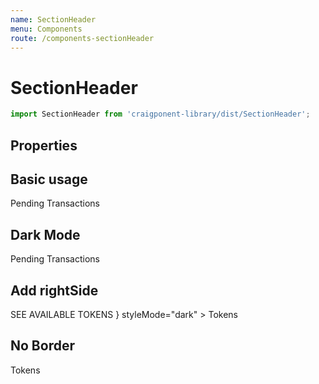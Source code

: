 ```yaml
---
name: SectionHeader
menu: Components
route: /components-sectionHeader
---
```



# SectionHeader

```javascript
import SectionHeader from 'craigponent-library/dist/SectionHeader';
```

## Properties
<Props of={SectionHeader} />

## Basic usage

<Playground>
  <Box style={{ background: "#fff", padding: '20px' }} minHeight={80}>
    <SectionHeader>Pending Transactions</SectionHeader>
  </Box>
</Playground>

## Dark Mode

<Playground>
  <SectionHeader styleMode="dark">
    Pending Transactions
  </SectionHeader>
</Playground>

## Add rightSide
<Playground>
  <SectionHeader
    rightSide={
      <Button
        style={{marginTop: '5px'}}
        btnType="link"
      >
        SEE AVAILABLE TOKENS
      </Button>
    }
    styleMode="dark"
  >
    Tokens
  </SectionHeader>
</Playground>

## No Border

<Playground>
  <SectionHeader
    border={false}
    styleMode="dark"
  >
    Tokens
  </SectionHeader>
</Playground>
